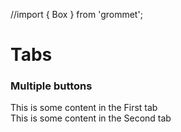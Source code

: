 //import { Box } from 'grommet';

<Meta
  title="Layout/Tabs"
  component={Tabs}
/>

# Tabs

<ArgsTable of={Tabs} />

### Multiple buttons

<Preview>
  <Story name="Simple">
    <Tabs defaultActiveKey={1}>
      <Tab eventKey={1} title='First'>
        <div>This is some content in the First tab</div>
      </Tab>
      <Tab eventKey={2} title='Second'>
        <div>This is some content in the Second tab</div>
      </Tab>
    </Tabs>
  </Story>
</Preview>
